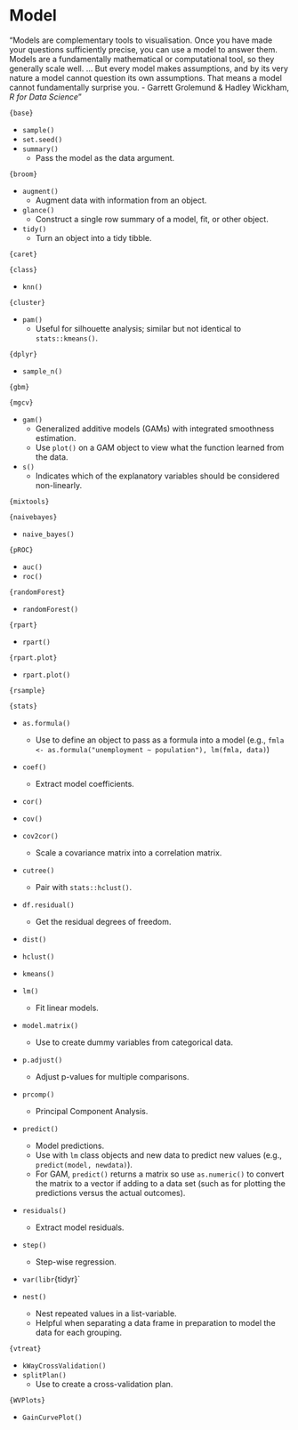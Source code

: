 # Model

"Models are complementary tools to visualisation. Once you have made your questions sufficiently precise, you can use a model to answer them. Models are a fundamentally mathematical or computational tool, so they generally scale well. ... But every model makes assumptions, and by its very nature a model cannot question its own assumptions. That means a model cannot fundamentally surprise you. 
- Garrett Grolemund & Hadley Wickham, *R for Data Science*"

`{base}`

- `sample()`
- `set.seed()`
- `summary()`
  - Pass the model as the data argument.

`{broom}`

- `augment()`
  - Augment data with information from an object.
- `glance()`
  - Construct a single row summary of a model, fit, or other object.
- `tidy()`
  - Turn an object into a tidy tibble.

`{caret}`



`{class}`

- `knn()`

`{cluster}`

- `pam()`
  - Useful for silhouette analysis; similar but not identical to `stats::kmeans()`.

`{dplyr}`

- `sample_n()`

`{gbm}`



`{mgcv}`

- `gam()`
  - Generalized additive models (GAMs) with integrated smoothness estimation.
  - Use `plot()` on a GAM object to view what the function learned from the data.
- `s()`
  - Indicates which of the explanatory variables should be considered non-linearly.

`{mixtools}`

`{naivebayes}`

- `naive_bayes()`

`{pROC}`

- `auc()`
- `roc()`

`{randomForest}`

- `randomForest()`

`{rpart}`

- `rpart()`

`{rpart.plot}`

- `rpart.plot()`

`{rsample}`



`{stats}`

- `as.formula()`
  - Use to define an object to pass as a formula into a model (e.g., `fmla <- as.formula("unemployment ~ population"), lm(fmla, data)`)
- `coef()`
  - Extract model coefficients.
- `cor()`
- `cov()`
- `cov2cor()`
  - Scale a covariance matrix into a correlation matrix.
- `cutree()`
  - Pair with `stats::hclust()`.
- `df.residual()`
  - Get the residual degrees of freedom.
- `dist()`
- `hclust()`
- `kmeans()`
- `lm()`
  - Fit linear models.
- `model.matrix()`
  - Use to create dummy variables from categorical data.
- `p.adjust()`
  - Adjust p-values for multiple comparisons.
- `prcomp()`
  - Principal Component Analysis.
- `predict()`
  - Model predictions.
  - Use with `lm` class objects and new data to predict new values (e.g., `predict(model, newdata)`).
  - For GAM, `predict()` returns a matrix so use `as.numeric()` to convert the matrix to a vector if adding to a data set (such as for plotting the predictions versus the actual outcomes).
- `residuals()`
  - Extract model residuals.
- `step()`
  - Step-wise regression.
- `var(libr
`{tidyr}`

- `nest()`
  - Nest repeated values in a list-variable.
  - Helpful when separating a data frame in preparation to model the data for each grouping.
  
`{vtreat}`

- `kWayCrossValidation()`
- `splitPlan()`
  - Use to create a cross-validation plan.

`{WVPlots}`

- `GainCurvePlot()`
